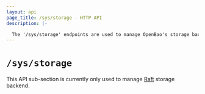 ```yaml
---
layout: api
page_title: /sys/storage - HTTP API
description: |-

  The '/sys/storage' endpoints are used to manage OpenBao's storage backends.
---
```


# `/sys/storage`

This API sub-section is currently only used to manage [Raft](/api-docs/system/storage/raft) storage backend.
